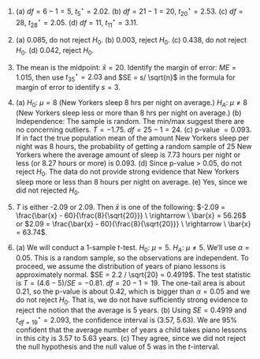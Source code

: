 1. (a) $df=6-1=5$, $t_{5}^{\star} = 2.02$.  (b) $df=21-1=20$, $t_{20}^{\star} = 2.53$.  (c) $df=28$, $t_{28}^{\star} = 2.05$.  (d) $df=11$, $t_{11}^{\star} = 3.11$.

1. (a) 0.085, do not reject $H_0$. (b) 0.003, reject $H_0$. (c) 0.438, do not reject $H_0$. (d) 0.042, reject $H_0$.

1. The mean is the midpoint: $\bar{x} = 20$. Identify the margin of error: $ME = 1.015$, then use $t^{\star}_{35} = 2.03$ and $SE = s/ \sqrt{n}$ in the formula for margin of error to identify $s = 3$.

1. (a) $H_0$: $\mu = 8$ (New Yorkers sleep 8 hrs per night on average.) 
$H_A$: $\mu \neq 8$ (New Yorkers sleep less or more than 8 hrs per night on average.) (b) Independence: The sample is random. The min/max suggest there are no concerning outliers. $T = -1.75$. $df=25-1=24$. (c) p-value $= 0.093$. If in fact the true population mean of the amount New Yorkers sleep per night was 8 hours, the probability of getting a random sample of 25 New Yorkers where the average amount of sleep is 7.73 hours per night or less (or 8.27 hours or more) is 0.093. (d) Since p-value $>$ 0.05, do not reject $H_0$. The data do not provide strong evidence that New Yorkers sleep more or less than 8 hours per night on average. (e) Yes, since we did not rejected $H_0$.

1. $T$ is either -2.09 or 2.09. Then $\bar{x}$ is one of the following: $-2.09 = \frac{\bar{x} - 60}{\frac{8}{\sqrt{20}}} \ \rightarrow \ \bar{x} = 56.26$ or $2.09 = \frac{\bar{x} - 60}{\frac{8}{\sqrt{20}}} \ \rightarrow \ \bar{x} = 63.74$.

1. (a) We will conduct a 1-sample $t$-test. $H_0$: $\mu = 5$. $H_A$: $\mu \neq 5$. We'll use $\alpha = 0.05$. This is a random sample, so the observations are independent. To proceed, we assume the distribution of years of piano lessons is approximately normal. $SE = 2.2 / \sqrt{20} = 0.4919$. The test statistic is $T = (4.6 - 5) / SE = -0.81$. $df = 20 - 1 = 19$. The one-tail area is about 0.21, so the p-value is about 0.42, which is bigger than $\alpha = 0.05$ and we do not reject $H_0$. That is, we do not have sufficiently strong evidence to reject the notion that the average is 5 years. (b) Using $SE = 0.4919$ and $t_{df = 19}^{\star} = 2.093$, the confidence interval is (3.57, 5.63). We are 95% confident that the average number of years a child takes piano lessons in this city is 3.57 to 5.63 years. (c) They agree, since we did not reject the null hypothesis and the null value of 5 was in the $t$-interval.
